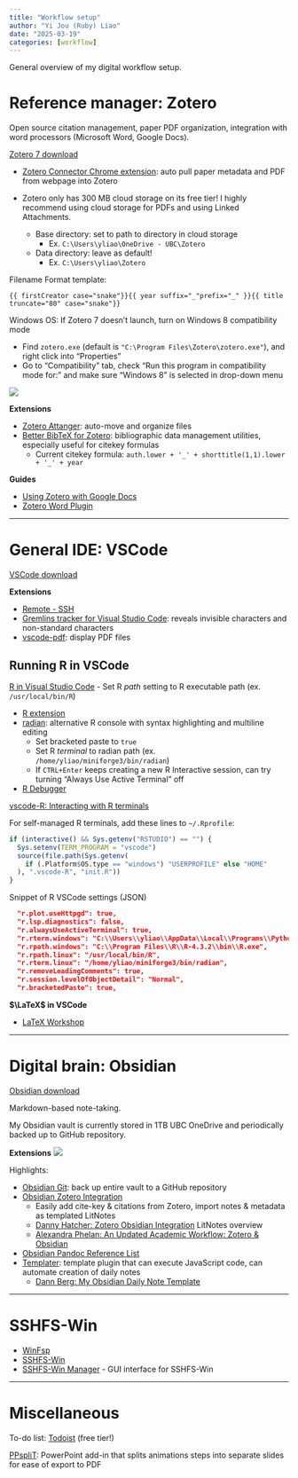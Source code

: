```yaml
---
title: "Workflow setup"
author: "Yi Jou (Ruby) Liao"
date: "2025-03-19"
categories: [workflow]
---
```


General overview of my digital workflow setup.

# Reference manager: Zotero

Open source citation management, paper PDF organization, integration with word processors (Microsoft Word, Google Docs).

[Zotero 7 download](https://www.zotero.org/download/)

- [Zotero Connector Chrome extension](https://chromewebstore.google.com/detail/zotero-connector/ekhagklcjbdpajgpjgmbionohlpdbjgc): auto pull paper metadata and PDF from webpage into Zotero

- Zotero only has 300 MB cloud storage on its free tier! I highly recommend using cloud storage for PDFs and using Linked Attachments.
    - Base directory: set to path to directory in cloud storage
        - Ex. `C:\Users\yliao\OneDrive - UBC\Zotero`
    - Data directory: leave as default!
        - Ex. `C:\Users\yliao\Zotero`

Filename Format template:
```
{{ firstCreator case="snake"}}{{ year suffix="_"prefix="_" }}{{ title truncate="80" case="snake"}}
```

Windows OS: If Zotero 7 doesn't launch, turn on Windows 8 compatibility mode

- Find `zotero.exe` (default is `"C:\Program Files\Zotero\zotero.exe"`), and right click into "Properties"
- Go to "Compatibility" tab, check "Run this program in compatibility mode for:" and make sure "Windows 8" is selected in drop-down menu

![](Zot7_compatibility.png)

**Extensions**

- [Zotero Attanger](https://github.com/MuiseDestiny/zotero-attanger): auto-move and organize files
- [Better BibTeX for Zotero](https://retorque.re/zotero-better-bibtex/): bibliographic data management utilities, especially useful for citekey formulas
	- Current citekey formula: `auth.lower + '_' + shorttitle(1,1).lower + '_' + year`

**Guides**

- [Using Zotero with Google Docs](https://www.zotero.org/support/google_docs)
- [Zotero Word Plugin](https://www.zotero.org/support/word_processor_plugin_usage)

----

# General IDE: VSCode

[VSCode download](https://code.visualstudio.com/download)

**Extensions**

- [Remote - SSH](https://marketplace.visualstudio.com/items?itemName=ms-vscode-remote.remote-ssh)
- [Gremlins tracker for Visual Studio Code](https://marketplace.visualstudio.com/items?itemName=nhoizey.gremlins): reveals invisible characters and non-standard characters
- [vscode-pdf](https://marketplace.visualstudio.com/items?itemName=tomoki1207.pdf): display PDF files

## Running R in VSCode

[R in Visual Studio Code](https://code.visualstudio.com/docs/languages/r)
- Set R *path* setting to R executable path (ex. `/usr/local/bin/R`)

- [R extension](https://marketplace.visualstudio.com/items?itemName=REditorSupport.r)
- [radian](https://github.com/randy3k/radian): alternative R console with syntax highlighting and multiline editing
    - Set bracketed paste to `true`
    - Set R *terminal* to radian path (ex. `/home/yliao/miniforge3/bin/radian`)
    - If `CTRL+Enter` keeps creating a new R Interactive session, can try turning "Always Use Active Terminal" off
- [R Debugger](https://marketplace.visualstudio.com/items?itemName=RDebugger.r-debugger)

[vscode-R: Interacting with R terminals](https://github.com/REditorSupport/vscode-R/wiki/Interacting-with-R-terminals)

For self-managed R terminals, add these lines to `~/.Rprofile`:
```r
if (interactive() && Sys.getenv("RSTUDIO") == "") {
  Sys.setenv(TERM_PROGRAM = "vscode")
  source(file.path(Sys.getenv(
    if (.Platform$OS.type == "windows") "USERPROFILE" else "HOME"
  ), ".vscode-R", "init.R"))
}
```

Snippet of R VSCode settings (JSON)
```json
  "r.plot.useHttpgd": true,
  "r.lsp.diagnostics": false,
  "r.alwaysUseActiveTerminal": true,
  "r.rterm.windows": "C:\\Users\\yliao\\AppData\\Local\\Programs\\Python\\Python312\\Scripts\\radian.exe",
  "r.rpath.windows": "C:\\Program Files\\R\\R-4.3.2\\bin\\R.exe",
  "r.rpath.linux": "/usr/local/bin/R",
  "r.rterm.linux": "/home/yliao/miniforge3/bin/radian",
  "r.removeLeadingComments": true,
  "r.session.levelOfObjectDetail": "Normal",
  "r.bracketedPaste": true,
```

**$\LaTeX$ in VSCode**

- [LaTeX Workshop](https://marketplace.visualstudio.com/items?itemName=James-Yu.latex-workshop)

----

# Digital brain: Obsidian

[Obsidian download](https://obsidian.md/download)

Markdown-based note-taking.

My Obsidian vault is currently stored in 1TB UBC OneDrive and periodically backed up to GitHub repository.

**Extensions**
![](ObsidianPlugins_240110.png)

Highlights:

- [Obsidian Git](https://github.com/denolehov/obsidian-git): back up entire vault to a GitHub repository
- [Obsidian Zotero Integration](https://github.com/mgmeyers/obsidian-zotero-integration)
    - Easily add cite-key & citations from Zotero, import notes & metadata as templated LitNotes
    - [Danny Hatcher: Zotero Obsidian Integration](https://www.youtube.com/watch?v=CGGeMrtyjBI) LitNotes overview
    - [Alexandra Phelan: An Updated Academic Workflow: Zotero & Obsidian](https://medium.com/@alexandraphelan/an-updated-academic-workflow-zotero-obsidian-cffef080addd)
- [Obsidian Pandoc Reference List](https://github.com/mgmeyers/obsidian-pandoc-reference-list)
- [Templater](https://github.com/SilentVoid13/Templater): template plugin that can execute JavaScript code, can automate creation of daily notes
    - [Dann Berg: My Obsidian Daily Note Template](https://dannb.org/blog/2022/obsidian-daily-note-template/)

----

# SSHFS-Win

- [WinFsp](https://github.com/winfsp/winfsp/releases/tag/v2.0)
- [SSHFS-Win](https://github.com/winfsp/sshfs-win)
- [SSHFS-Win Manager](https://github.com/evsar3/sshfs-win-manager) - GUI interface for SSHFS-Win

----

# Miscellaneous

To-do list: [Todoist](https://www.todoist.com/) (free tier!)

[PPspliT](https://github.com/maxonthegit/PPspliT): PowerPoint add-in that splits animations steps into separate slides for ease of export to PDF